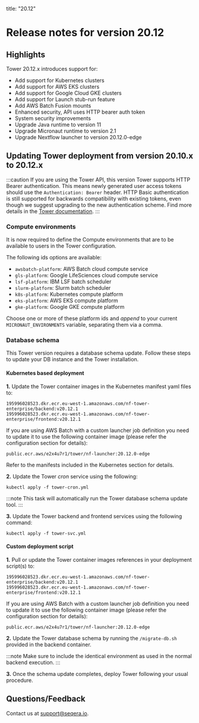 title: "20.12"

# Release notes for version 20.12

## Highlights

Tower 20.12.x introduces support for:

- Add support for Kubernetes clusters
- Add support for AWS EKS clusters
- Add support for Google Cloud GKE clusters
- Add support for Launch stub-run feature
- Add AWS Batch Fusion mounts
- Enhanced security, API uses HTTP bearer auth token
- System security improvements
- Upgrade Java runtime to version 11
- Upgrade Micronaut runtime to version 2.1
- Upgrade Nextflow launcher to version 20.12.0-edge

## Updating Tower deployment from version 20.10.x to 20.12.x

:::caution
If you are using the Tower API, this version Tower supports HTTP Bearer authentication. This means newly generated user access tokens should use the `Authentication: Bearer` header. HTTP Basic authentication is still supported for backwards compatibility with existing tokens, even though we suggest upgrading to the new authentication scheme. Find more details in the [Tower documentation](https://help.tower.nf/docs/api/overview/#authentication).
:::

### Compute environments

It is now required to define the Compute environments that are to be available
to users in the Tower configuration.

The following ids options are available:

- `awsbatch-platform`: AWS Batch cloud compute service
- `gls-platform`: Google LifeSciences cloud compute service
- `lsf-platform`: IBM LSF batch scheduler
- `slurm-platform`: Slurm batch scheduler
- `k8s-platform`: Kubernetes compute platform
- `eks-platform`: AWS EKS compute platform
- `gke-platform`: Google GKE compute platform

Choose one or more of these platform ids and _append_ to your current `MICRONAUT_ENVIRONMENTS` variable, separating them via a comma.

### Database schema

This Tower version requires a database schema update. Follow these steps
to update your DB instance and the Tower installation.

#### Kubernetes based deployment

**1.** Update the Tower container images in the Kubernetes manifest yaml files to:

```
195996028523.dkr.ecr.eu-west-1.amazonaws.com/nf-tower-enterprise/backend:v20.12.1
195996028523.dkr.ecr.eu-west-1.amazonaws.com/nf-tower-enterprise/frontend:v20.12.1
```

If you are using AWS Batch with a custom launcher job definition you need to update it to use the following container image (please refer the configuration section for details):

```
public.ecr.aws/e2x4u7r1/tower/nf-launcher:20.12.0-edge
```

Refer to the manifests included in the Kubernetes section for details.

**2.** Update the Tower _cron_ service using the following:

```
kubectl apply -f tower-cron.yml
```

:::note
This task will automatically run the Tower database schema update tool.
:::

**3.** Update the Tower backend and frontend services using the following command:

```
kubectl apply -f tower-svc.yml
```

#### Custom deployment script

**1.** Pull or update the Tower container images references in your
deployment script(s) to:

```
195996028523.dkr.ecr.eu-west-1.amazonaws.com/nf-tower-enterprise/backend:v20.12.1
195996028523.dkr.ecr.eu-west-1.amazonaws.com/nf-tower-enterprise/frontend:v20.12.1
```

If you are using AWS Batch with a custom launcher job definition you need to update it to use the following container image (please refer the configuration section for details):

```
public.ecr.aws/e2x4u7r1/tower/nf-launcher:20.12.0-edge
```

**2.** Update the Tower database schema by running the `/migrate-db.sh` provided in the
backend container.

:::note
Make sure to include the identical environment as used in the normal backend execution.
:::

**3.** Once the schema update completes, deploy Tower following your usual procedure.

## Questions/Feedback

Contact us at [support@seqera.io](mailto:support@seqera.io).
